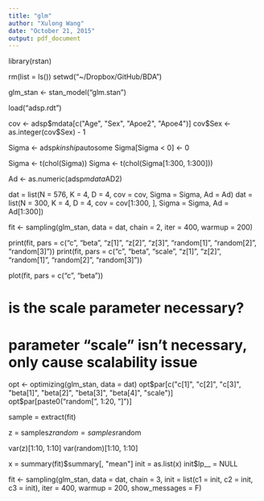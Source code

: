 ```yaml
---
title: "glm"
author: "Xulong Wang"
date: "October 21, 2015"
output: pdf_document
---
```


library(rstan)

rm(list = ls())
setwd("~/Dropbox/GitHub/BDA")

glm_stan <- stan_model("glm.stan")

load("adsp.rdt")

cov <- adsp$mdata[c("Age", "Sex", "Apoe2", "Apoe4")]
cov$Sex <- as.integer(cov$Sex) - 1

Sigma <- adsp$kinship$autosome
Sigma[Sigma < 0] <- 0

Sigma <- t(chol(Sigma))
Sigma <- t(chol(Sigma[1:300, 1:300]))

Ad <- as.numeric(adsp$mdata$AD2)

dat = list(N = 576, K = 4, D = 4, cov = cov, Sigma = Sigma, Ad = Ad)
dat = list(N = 300, K = 4, D = 4, cov = cov[1:300, ], Sigma = Sigma, Ad = Ad[1:300])

fit <- sampling(glm_stan, data = dat, chain = 2, iter = 400, warmup = 200)

print(fit, pars = c("c", "beta", "z[1]", "z[2]", "z[3]", "random[1]", "random[2]", "random[3]"))
print(fit, pars = c("c", "beta", "scale", "z[1]", "z[2]", "random[1]", "random[2]", "random[3]"))

plot(fit, pars = c("c", "beta"))

# is the scale parameter necessary?
# parameter "scale" isn't necessary, only cause scalability issue

opt <- optimizing(glm_stan, data = dat)
opt$par[c("c[1]", "c[2]", "c[3]", "beta[1]", "beta[2]", "beta[3]", "beta[4]", "scale")]
opt$par[paste0("random[", 1:20, "]")]

sample = extract(fit)

z = samples$z
random = samples$random

var(z)[1:10, 1:10]
var(random)[1:10, 1:10]

x = summary(fit)$summary[, "mean"]
init = as.list(x)
init$lp__ = NULL

fit <- sampling(glm_stan, data = dat, chain = 3, init = list(c1 = init, c2 = init, c3 = init),
                 iter = 400, warmup = 200, show_messages = F)

